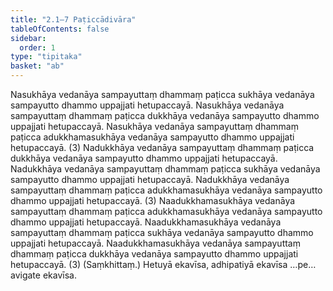 ```yaml
---
title: "2.1–7 Paṭiccādivāra"
tableOfContents: false
sidebar:
  order: 1
type: "tipitaka"
basket: "ab"
---
```



<DynamicBreadcrumb />

<Division number="10">

<Paragraph number="42">
Nasukhāya vedanāya sampayuttaṃ dhammaṃ paṭicca sukhāya vedanāya sampayutto dhammo uppajjati hetupaccayā. Nasukhāya vedanāya sampayuttaṃ dhammaṃ paṭicca dukkhāya vedanāya sampayutto dhammo uppajjati hetupaccayā. Nasukhāya vedanāya sampayuttaṃ dhammaṃ paṭicca adukkhamasukhāya vedanāya sampayutto dhammo uppajjati hetupaccayā. (3)
</Paragraph>

<Paragraph number="43">
Nadukkhāya vedanāya sampayuttaṃ dhammaṃ paṭicca dukkhāya vedanāya sampayutto dhammo uppajjati hetupaccayā. Nadukkhāya vedanāya sampayuttaṃ dhammaṃ paṭicca sukhāya vedanāya sampayutto dhammo uppajjati hetupaccayā. Nadukkhāya vedanāya sampayuttaṃ dhammaṃ paṭicca adukkhamasukhāya vedanāya sampayutto dhammo uppajjati hetupaccayā. (3)
</Paragraph>

<Paragraph number="44">
Naadukkhamasukhāya vedanāya sampayuttaṃ dhammaṃ paṭicca adukkhamasukhāya vedanāya sampayutto dhammo uppajjati hetupaccayā. Naadukkhamasukhāya vedanāya sampayuttaṃ dhammaṃ paṭicca sukhāya vedanāya sampayutto dhammo uppajjati hetupaccayā. Naadukkhamasukhāya vedanāya sampayuttaṃ dhammaṃ paṭicca dukkhāya vedanāya sampayutto dhammo uppajjati hetupaccayā. (3) (Saṃkhittaṃ.)
</Paragraph>

<Paragraph number="45">
Hetuyā ekavīsa, adhipatiyā ekavīsa …pe…  avigate ekavīsa.
</Paragraph>
</Division>